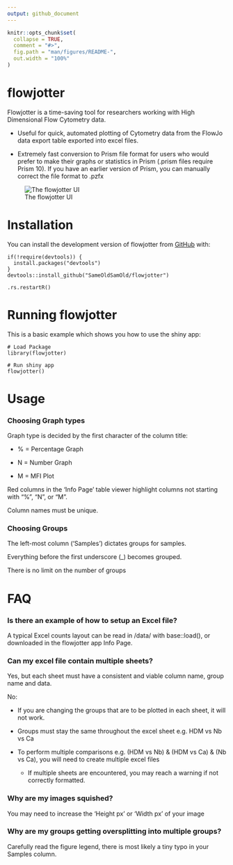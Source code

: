 ```yaml
---
output: github_document
---
```


<!-- README.md is generated from README.Rmd. Please edit that file -->

```r
knitr::opts_chunk$set(
  collapse = TRUE,
  comment = "#>",
  fig.path = "man/figures/README-",
  out.width = "100%"
)
```

# flowjotter

<!-- badges: start -->
<!-- badges: end -->

Flowjotter is a time-saving tool for researchers working with High Dimensional Flow Cytometry data.

* Useful for quick, automated plotting of Cytometry data from the FlowJo data export table exported into excel files. 

* Extremely fast conversion to Prism file format for users who would prefer to make their graphs or statistics in Prism (.prism files require Prism 10). If you have an earlier version of Prism, you can manually correct the file format to .pzfx

![The flowjotter UI](inst/logos/flowjotter_app.png)

# Installation

You can install the development version of flowjotter from [GitHub](https://github.com/) with:
```
if(!require(devtools)) {
  install.packages("devtools")
} 
devtools::install_github("SameOldSamOld/flowjotter")

.rs.restartR()
```

# Running flowjotter

This is a basic example which shows you how to use the shiny app:

```
# Load Package
library(flowjotter)

# Run shiny app
flowjotter()
```

# Usage

### Choosing Graph types

Graph type is decided by the first character of the column title:

* % = Percentage Graph

* N = Number Graph

* M = MFI Plot

Red columns in the 'Info Page' table viewer highlight columns not starting with "%", "N", or "M".

Column names must be unique.

### Choosing Groups

The left-most column ('Samples') dictates groups for samples.

Everything before the first underscore (_) becomes grouped.

There is no limit on the number of groups

# FAQ

### Is there an example of how to setup an Excel file?

A typical Excel counts layout can be read in /data/ with base::load(), or downloaded in the flowjotter app Info Page.

### Can my excel file contain multiple sheets?

Yes, but each sheet must have a consistent and viable column name, group name and data.

No:

* If you are changing the groups that are to be plotted in each sheet, it will not work.

* Groups must stay the same throughout the excel sheet e.g. HDM vs Nb vs Ca

* To perform multiple comparisons e.g. (HDM vs Nb) & (HDM vs Ca) & (Nb vs Ca), you will need to create multiple excel files

  * If multiple sheets are encountered, you may reach a warning if not correctly formatted.

### Why are my images squished?

You may need to increase the 'Height px' or 'Width px' of your image

### Why are my groups getting oversplitting into multiple groups?

Carefully read the figure legend, there is most likely a tiny typo in your Samples column.
